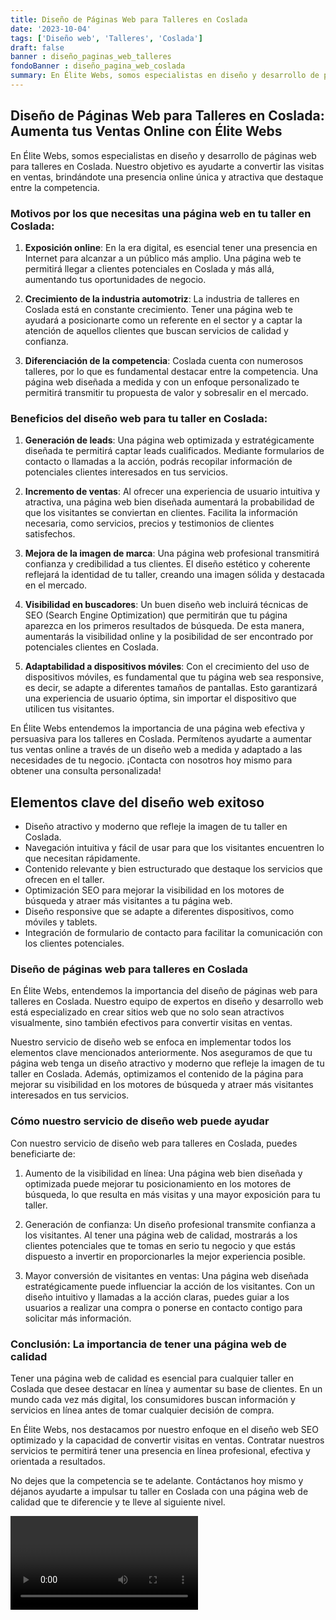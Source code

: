 ```yaml
---
title: Diseño de Páginas Web para Talleres en Coslada
date: '2023-10-04'
tags: ['Diseño web', 'Talleres', 'Coslada']
draft: false
banner : diseño_paginas_web_talleres
fondoBanner : diseño_pagina_web_coslada
summary: En Élite Webs, somos especialistas en diseño y desarrollo de páginas web para talleres en Coslada. Nuestro objetivo es ayudarte a convertir las visitas en ventas, brindándote una presencia online única y atractiva que destaque entre la competencia.
---
```


## Diseño de Páginas Web para Talleres en Coslada: Aumenta tus Ventas Online con Élite Webs

En Élite Webs, somos especialistas en diseño y desarrollo de páginas web para talleres en Coslada. Nuestro objetivo es ayudarte a convertir las visitas en ventas, brindándote una presencia online única y atractiva que destaque entre la competencia.

### Motivos por los que necesitas una página web en tu taller en Coslada:

1. **Exposición online**: En la era digital, es esencial tener una presencia en Internet para alcanzar a un público más amplio. Una página web te permitirá llegar a clientes potenciales en Coslada y más allá, aumentando tus oportunidades de negocio.

2. **Crecimiento de la industria automotriz**: La industria de talleres en Coslada está en constante crecimiento. Tener una página web te ayudará a posicionarte como un referente en el sector y a captar la atención de aquellos clientes que buscan servicios de calidad y confianza.

3. **Diferenciación de la competencia**: Coslada cuenta con numerosos talleres, por lo que es fundamental destacar entre la competencia. Una página web diseñada a medida y con un enfoque personalizado te permitirá transmitir tu propuesta de valor y sobresalir en el mercado.

### Beneficios del diseño web para tu taller en Coslada:

1. **Generación de leads**: Una página web optimizada y estratégicamente diseñada te permitirá captar leads cualificados. Mediante formularios de contacto o llamadas a la acción, podrás recopilar información de potenciales clientes interesados en tus servicios.

2. **Incremento de ventas**: Al ofrecer una experiencia de usuario intuitiva y atractiva, una página web bien diseñada aumentará la probabilidad de que los visitantes se conviertan en clientes. Facilita la información necesaria, como servicios, precios y testimonios de clientes satisfechos.

3. **Mejora de la imagen de marca**: Una página web profesional transmitirá confianza y credibilidad a tus clientes. El diseño estético y coherente reflejará la identidad de tu taller, creando una imagen sólida y destacada en el mercado.

4. **Visibilidad en buscadores**: Un buen diseño web incluirá técnicas de SEO (Search Engine Optimization) que permitirán que tu página aparezca en los primeros resultados de búsqueda. De esta manera, aumentarás la visibilidad online y la posibilidad de ser encontrado por potenciales clientes en Coslada.

5. **Adaptabilidad a dispositivos móviles**: Con el crecimiento del uso de dispositivos móviles, es fundamental que tu página web sea responsive, es decir, se adapte a diferentes tamaños de pantallas. Esto garantizará una experiencia de usuario óptima, sin importar el dispositivo que utilicen tus visitantes.

En Élite Webs entendemos la importancia de una página web efectiva y persuasiva para los talleres en Coslada. Permítenos ayudarte a aumentar tus ventas online a través de un diseño web a medida y adaptado a las necesidades de tu negocio. ¡Contacta con nosotros hoy mismo para obtener una consulta personalizada!

<GifSeo />

<Cta />

## Elementos clave del diseño web exitoso

- Diseño atractivo y moderno que refleje la imagen de tu taller en Coslada.
- Navegación intuitiva y fácil de usar para que los visitantes encuentren lo que necesitan rápidamente.
- Contenido relevante y bien estructurado que destaque los servicios que ofrecen en el taller.
- Optimización SEO para mejorar la visibilidad en los motores de búsqueda y atraer más visitantes a tu página web.
- Diseño responsive que se adapte a diferentes dispositivos, como móviles y tablets.
- Integración de formulario de contacto para facilitar la comunicación con los clientes potenciales.

### Diseño de páginas web para talleres en Coslada

En Élite Webs, entendemos la importancia del diseño de páginas web para talleres en Coslada. Nuestro equipo de expertos en diseño y desarrollo web está especializado en crear sitios web que no solo sean atractivos visualmente, sino también efectivos para convertir visitas en ventas.

Nuestro servicio de diseño web se enfoca en implementar todos los elementos clave mencionados anteriormente. Nos aseguramos de que tu página web tenga un diseño atractivo y moderno que refleje la imagen de tu taller en Coslada. Además, optimizamos el contenido de la página para mejorar su visibilidad en los motores de búsqueda y atraer más visitantes interesados en tus servicios.

### Cómo nuestro servicio de diseño web puede ayudar

Con nuestro servicio de diseño web para talleres en Coslada, puedes beneficiarte de:

1. Aumento de la visibilidad en línea: Una página web bien diseñada y optimizada puede mejorar tu posicionamiento en los motores de búsqueda, lo que resulta en más visitas y una mayor exposición para tu taller.

2. Generación de confianza: Un diseño profesional transmite confianza a los visitantes. Al tener una página web de calidad, mostrarás a los clientes potenciales que te tomas en serio tu negocio y que estás dispuesto a invertir en proporcionarles la mejor experiencia posible.

3. Mayor conversión de visitantes en ventas: Una página web diseñada estratégicamente puede influenciar la acción de los visitantes. Con un diseño intuitivo y llamadas a la acción claras, puedes guiar a los usuarios a realizar una compra o ponerse en contacto contigo para solicitar más información.

### Conclusión: La importancia de tener una página web de calidad

Tener una página web de calidad es esencial para cualquier taller en Coslada que desee destacar en línea y aumentar su base de clientes. En un mundo cada vez más digital, los consumidores buscan información y servicios en línea antes de tomar cualquier decisión de compra.

En Élite Webs, nos destacamos por nuestro enfoque en el diseño web SEO optimizado y la capacidad de convertir visitas en ventas. Contratar nuestros servicios te permitirá tener una presencia en línea profesional, efectiva y orientada a resultados.

No dejes que la competencia se te adelante. Contáctanos hoy mismo y déjanos ayudarte a impulsar tu taller en Coslada con una página web de calidad que te diferencie y te lleve al siguiente nivel.

<Video />

<CtaBot job='Talleres' city='Coslada'/>

<Gmaps query='Coslada+españa+maps' />